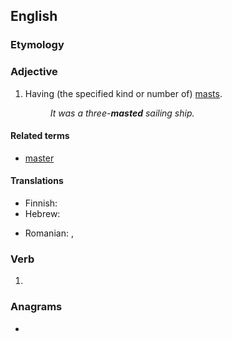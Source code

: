 ==English==

===Etymology===
{{suffix|en|mast|ed}}

===Adjective===
{{en-adj|-}}

# {{lb|en|often|in combination}} Having (the specified kind or number of) [[mast]]s.
#: ''It was a three-'''masted''' sailing ship.''

====Related terms====
* [[master#Etymology 2|master]]

====Translations====
{{trans-top|having masts}}
* Finnish: {{t|fi|-mastoinen}}
* Hebrew: {{t+|he|תָּרְנִי|m|tr=torni}}
{{trans-mid}}
* Romanian: {{t|ro|arborat}}, {{t|ro|cu catarge}}
{{trans-bottom}}

===Verb===
{{head|en|verb form}}

# {{en-past of|mast}}

===Anagrams===
* {{anagrams|en|a=ademst|demast|demats|madest}}